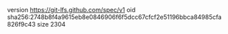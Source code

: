 version https://git-lfs.github.com/spec/v1
oid sha256:2748b8f4a9615eb8e0846906f6f5dcc67cfcf2e51196bbca84985cfa826f9c43
size 2304
